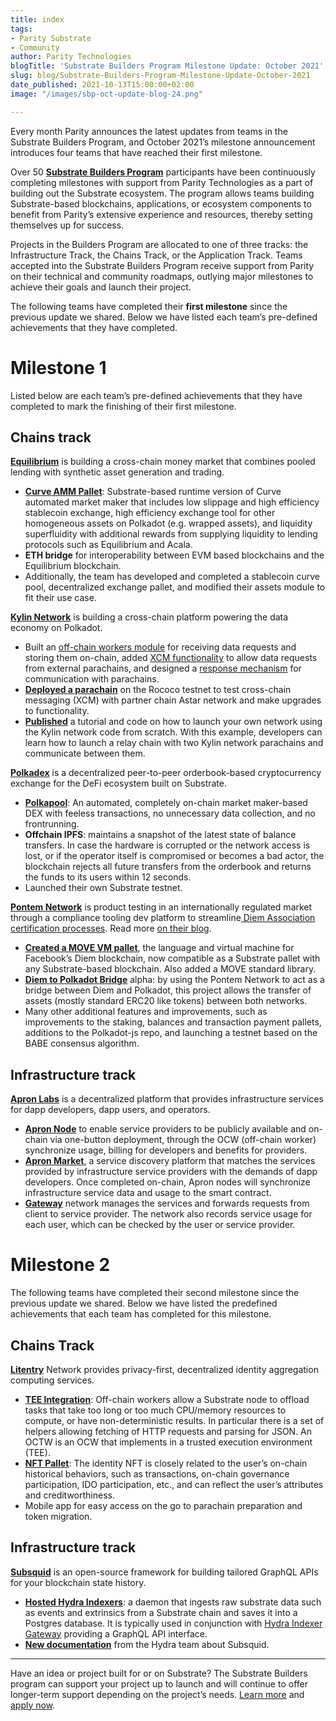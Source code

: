 ```yaml
---
title: index
tags:
- Parity Substrate
- Community
author: Parity Technologies
blogTitle: 'Substrate Builders Program Milestone Update: October 2021'
slug: blog/Substrate-Builders-Program-Milestone-Update-October-2021
date_published: 2021-10-13T15:00:00+02:00
image: "/images/sbp-oct-update-blog-24.png"

---
```


  
Every month Parity announces the latest updates from teams in the Substrate Builders Program, and October 2021’s milestone announcement introduces four teams that have reached their first milestone.

Over 50 [**Substrate Builders Program**](https://substrate.io/ecosystem/substrate-builders-program/) participants have been continuously completing milestones with support from Parity Technologies as a part of building out the Substrate ecosystem. The program allows teams building Substrate-based blockchains, applications, or ecosystem components to benefit from Parity’s extensive experience and resources, thereby setting themselves up for success.

Projects in the Builders Program are allocated to one of three tracks: the Infrastructure Track, the Chains Track, or the Application Track. Teams accepted into the Substrate Builders Program receive support from Parity on their technical and community roadmaps, outlying major milestones to achieve their goals and launch their project.

The following teams have completed their **first milestone** since the previous update we shared. Below we have listed each team’s pre-defined achievements that they have completed.

# Milestone 1

Listed below are each team’s pre-defined achievements that they have completed to mark the finishing of their first milestone.

## Chains track

[**Equilibrium**](https://equilibrium.io/en) is building a cross-chain money market that combines pooled lending with synthetic asset generation and trading.

* [**Curve AMM Pallet**](https://github.com/equilibrium-eosdt/equilibrium-curve-amm/tree/v3.0.0eq): Substrate-based runtime version of Curve automated market maker that includes low slippage and high efficiency stablecoin exchange, high efficiency exchange tool for other homogeneous assets on Polkadot (e.g. wrapped assets), and liquidity superfluidity with additional rewards from supplying liquidity to lending protocols such as Equilibrium and Acala.
* **ETH bridge** for interoperability between EVM based blockchains and the Equilibrium blockchain.
* Additionally, the team has developed and completed a stablecoin curve pool, decentralized exchange pallet, and modified their assets module to fit their use case.

[**Kylin Network**](https://kylin.network/) is building a cross-chain platform powering the data economy on Polkadot.

* Built an [off-chain workers module](https://github.com/Kylin-Network/kylin-ocw-module/blob/main/kylin-oracle/src/lib.rs#L394) for receiving data requests and storing them on-chain, added [XCM functionality](https://github.com/Kylin-Network/kylin-ocw-module/blob/main/kylin-oracle/src/lib.rs#L260) to allow data requests from external parachains, and designed a [response mechanism](https://github.com/Kylin-Network/kylin-ocw-module/blob/main/kylin-oracle/src/lib.rs#L434) for communication with parachains.
* [**Deployed a parachain**](https://kylinnetwork.medium.com/kylin-partners-with-astar-first-to-achieve-xcmp-pallet-calling-8c91474a826) on the Rococo testnet to test cross-chain messaging (XCM) with partner chain Astar network and make upgrades to functionality.
* [**Published**](https://github.com/Kylin-Network/kylin-collator/blob/main/README.md) a tutorial and code on how to launch your own network using the Kylin network code from scratch. With this example, developers can learn how to launch a relay chain with two Kylin network parachains and communicate between them.

[**Polkadex**](https://www.polkadex.trade/) is a decentralized peer-to-peer orderbook-based cryptocurrency exchange for the DeFi ecosystem built on Substrate.

* [**Polkapool**](https://github.com/Polkadex-Substrate/Polkadex/tree/frank.uniswap-fix-nightly-version): An automated, completely on-chain market maker-based DEX with feeless transactions, no unnecessary data collection, and no frontrunning.
* **Offchain IPFS**: maintains a snapshot of the latest state of balance transfers. In case the hardware is corrupted or the network access is lost, or if the operator itself is compromised or becomes a bad actor, the blockchain rejects all future transfers from the orderbook and returns the funds to its users within 12 seconds.
* Launched their own Substrate testnet.

[**Pontem Network**](https://pontem.network/) is product testing in an internationally regulated market through a compliance tooling dev platform to streamline[ Diem Association certification processes](https://pontem.network/#https://www.diem.com/en-us/white-paper/#compliance-and-the-prevention-of-illicit-activity). Read more [on their blog](https://pontem.network/posts/substrate-builders-program-milestone1).

* [**Created a MOVE VM pallet**](https://github.com/pontem-network/sp-move-vm), the language and virtual machine for Facebook’s Diem blockchain, now compatible as a Substrate pallet with any Substrate-based blockchain. Also added a MOVE standard library.
* [**Diem to Polkadot Bridge**](https://github.com/pontem-network/bridge) alpha: by using the Pontem Network to act as a bridge between Diem and Polkadot, this project allows the transfer of assets (mostly standard ERC20 like tokens) between both networks.
* Many other additional features and improvements, such as improvements to the staking, balances and transaction payment pallets, additions to the Polkadot-js repo, and launching a testnet based on the BABE consensus algorithm.

## Infrastructure track

[**Apron Labs**](https://apron.network/) is a decentralized platform that provides infrastructure services for dapp developers, dapp users, and operators.

* [**Apron Node**](https://github.com/Apron-Network/apron-node) to enable service providers to be publicly available and on-chain via one-button deployment, through the OCW (off-chain worker) synchronize usage, billing for developers and benefits for providers.
* [**Apron Market**](https://github.com/Apron-Network/apron-marketplace), a service discovery platform that matches the services provided by infrastructure service providers with the demands of dapp developers. Once completed on-chain, Apron nodes will synchronize infrastructure service data and usage to the smart contract.
* [**Gateway**](https://github.com/Apron-Network/apron-gateway-p2p) network manages the services and forwards requests from client to service provider. The network also records service usage for each user, which can be checked by the user or service provider.

# Milestone 2

The following teams have completed their second milestone since the previous update we shared. Below we have listed the predefined achievements that each team has completed for this milestone.

## Chains Track

[**Litentry**](https://www.litentry.com/) Network provides privacy-first, decentralized identity aggregation computing services.

* [**TEE Integration**](https://github.com/litentry/pallet-teerex/tree/litentry): Off-chain workers allow a Substrate node to offload tasks that take too long or too much CPU/memory resources to compute, or have non-deterministic results. In particular there is a set of helpers allowing fetching of HTTP requests and parsing for JSON. An OCTW is an OCW that implements in a trusted execution environment (TEE).
* [**NFT Pallet**](https://github.com/litentry/litentry-pallets/tree/dev/pallets/nft): The identity NFT is closely related to the user’s on-chain historical behaviors, such as transactions, on-chain governance participation, IDO participation, etc., and can reflect the user’s attributes and creditworthiness.
* Mobile app for easy access on the go to parachain preparation and token migration.

## Infrastructure track

[**Subsquid**](https://www.subsquid.io/) is an open-source framework for building tailored GraphQL APIs for your blockchain state history.

* [**Hosted Hydra Indexers**](https://docs.subsquid.io/hydra-indexer): a daemon that ingests raw substrate data such as events and extrinsics from a Substrate chain and saves it into a Postgres database. It is typically used in conjunction with [Hydra Indexer Gateway](https://docs.subsquid.io/hydra-indexer-gateway) providing a GraphQL API interface.
* [**New documentation**](https://docs.subsquid.io/) from the Hydra team about Subsquid.

***

  
Have an idea or project built for or on Substrate? The Substrate Builders program can support your project up to launch and will continue to offer longer-term support depending on the project’s needs. [Learn more](https://www.substrate.io/builders-program/) and [apply now](https://docs.google.com/forms/d/e/1FAIpQLSfEYJE3X0RQs3Kucqthe4D8zyUcV1yEvyIw98L2X9_78b4BVA/viewform).